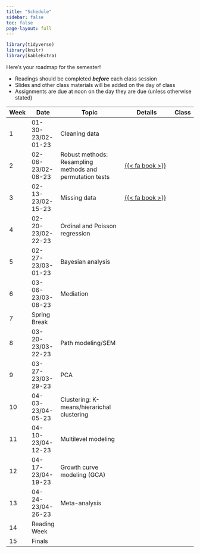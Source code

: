 ```yaml
---
title: "Schedule"
sidebar: false
toc: false
page-layout: full
---
```


```r
library(tidyverse)
library(knitr)
library(kableExtra)
```

::: schedule-page
Here's your roadmap for the semester!

<ul class="icon-list">

<li><i class="fas fa-book-reader"></i> Readings should be completed ***before*** each class session</li>

<li><i class="fas fa-tv"></i> Slides and other class materials will be added on the day of class</li>

<li><i class="fas fa-keyboard"></i> Assignments are due at noon on the day they are due (unless otherwise stated)</li>

</ul>

| Week  | Date              | Topic                                         | Details                                    | Class |
|-------|-------------------|-----------------------------------------------|--------------------------------------------|-------|
| 1     | 01-30-23/02-01-23 | Cleaning data                                 |                                            |       |
| 2     | 02-06-23/02-08-23 | Robust methods: Resampling methods and permutation tests | [{{< fa book >}}](/schedule/03-week.qmd) |       |
| 3     | 02-13-23/02-15-23 | Missing data                                  | [{{< fa book >}}](/schedule/01-week.qmd) |       |
| 4     | 02-20-23/02-22-23 | Ordinal and Poisson regression                |                                            |       |
| 5     | 02-27-23/03-01-23 | Bayesian analysis                             |                                            |       |
| 6     | 03-06-23/03-08-23 | Mediation                                     |                                            |       |
| 7     | Spring Break      |                                               |                                            |       |
| 8     | 03-20-23/03-22-23 | Path modeling/SEM                             |                                            |       |
| 9     | 03-27-23/03-29-23 | PCA                                           |                                            |       |
| 10    | 04-03-23/04-05-23 | Clustering: K-means/hierarichal clustering    |                                            |       |
| 11    | 04-10-23/04-12-23 | Multilevel modeling                           |                                            |       |
| 12    | 04-17-23/04-19-23 | Growth curve modeling (GCA)                   |                                            |       |
| 13    | 04-24-23/04-26-23 | Meta-analysis                                 |                                            |       |
| 14    | Reading Week      |                                               |                                            |       |
| 15    | Finals            |                                               |                                            |       |

:::
